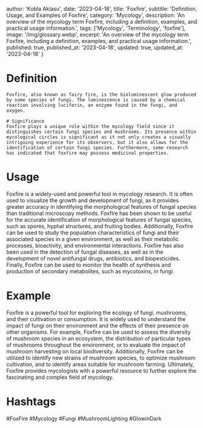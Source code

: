 
  author: 'Kobla Aklasu',
  date: '2023-04-18',
  title: 'Foxfire',
  subtitle: 'Definition, Usage, and Examples of Foxfire',
  category: 'Mycology',
  description: 'An overview of the mycology term Foxfire, including a definition, examples, and practical usage information.',
  tags: ['Mycology', 'Terminology', 'foxfire'],
  image: '/img/glossary.webp',
  excerpt: 'An overview of the mycology term Foxfire, including a definition, examples, and practical usage information.',
  published: true,
  published_at: '2023-04-18',
  updated: true,
  updated_at: '2023-04-18'
}




# Definition
    Foxfire, also known as fairy fire, is the bioluminescent glow produced by some species of fungi. The luminescence is caused by a chemical reaction involving luciferin, an enzyme found in the fungi, and oxygen. 
    
    # Significance 
    Foxfire plays a unique role within the mycology field since it distinguishes certain fungi species and mushrooms. Its presence within mycological circles is significant as it not only creates a visually intriguing experience for its observers, but it also allows for the identification of certain fungi species. Furthermore, some research has indicated that foxfire may possess medicinal properties.

# Usage

Foxfire is a widely-used and powerful tool in mycology research. It is often used to visualize the growth and development of fungi, as it provides greater accuracy in identifying the morphological features of fungal species than traditional microscopy methods. Foxfire has been shown to be useful for the accurate identification of morphological features of fungal species, such as spores, hyphal structures, and fruiting bodies. Additionally, Foxfire can be used to study the population characteristics of fungi and their associated species in a given environment, as well as their metabolic processes, bioactivity, and environmental interactions. Foxfire has also been used in the detection of fungal diseases, as well as in the development of novel antifungal drugs, antibiotics, and biopesticides. Finally, Foxfire can be used to monitor the health of synthesis and production of secondary metabolites, such as mycotoxins, in fungi.

# Example

Foxfire is a powerful tool for exploring the ecology of fungi, mushrooms, and their cultivation or consumption. It is widely used to understand the impact of fungi on their environment and the effects of their presence on other organisms. For example, Foxfire can be used to assess the diversity of mushroom species in an ecosystem, the distribution of particular types of mushrooms throughout the environment, or to evaluate the impact of mushroom harvesting on local biodiversity. Additionally, Foxfire can be utilized to identify new strains of mushroom species, to optimize mushroom cultivation, and to identify areas suitable for mushroom farming. Ultimately, Foxfire provides mycologists with a powerful resource to further explore the fascinating and complex field of mycology.

# Hashtags

#FoxFire #Mycology #Fungi #MushroomLighting #GlowinDark

